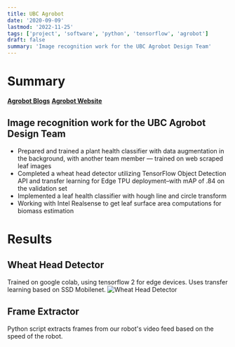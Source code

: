 ```yaml
---
title: UBC Agrobot
date: '2020-09-09'
lastmod: '2022-11-25'
tags: ['project', 'software', 'python', 'tensorflow', 'agrobot']
draft: false
summary: 'Image recognition work for the UBC Agrobot Design Team'
---
```


# Summary

[**Agrobot Blogs**](/tags/agrobot/)
[**Agrobot Website**](https://ubcagrobot.com/)

## Image recognition work for the UBC Agrobot Design Team

- Prepared and trained a plant health classifier with data augmentation in the background, with another
  team member — trained on web scraped leaf images
- Completed a wheat head detector utilizing TensorFlow Object Detection API and transfer learning for Edge TPU deployment–with mAP of .84 on the validation set
- Implemented a leaf health classifier with hough line and circle transform
- Working with Intel Realsense to get leaf surface area computations for biomass estimation

# Results

## Wheat Head Detector

Trained on google colab, using tensorflow 2 for edge devices. Uses transfer learning based on SSD Mobilenet.
![Wheat Head Detector](/static/images/agrobot1.jpg)

## Frame Extractor

Python script extracts frames from our robot's video feed based on the speed of the robot.
